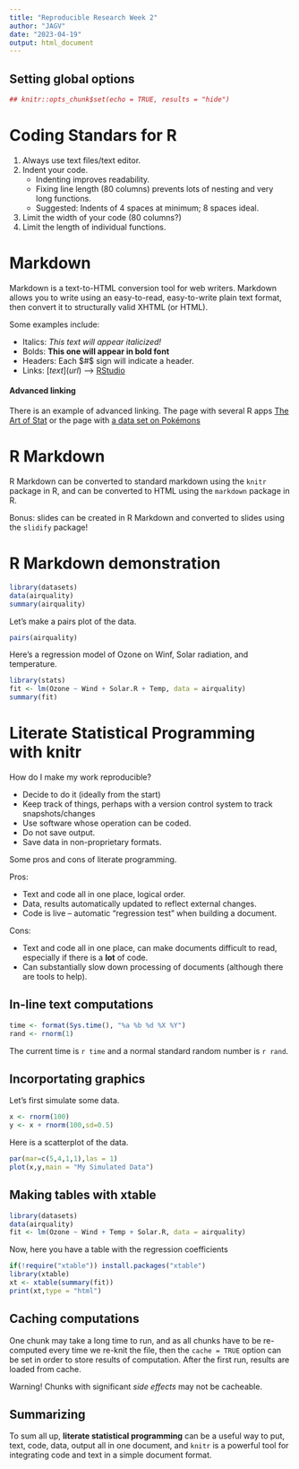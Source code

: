 ---
title: "Reproducible Research Week 2"
author: "JAGV"
date: "2023-04-19"
output: html_document
---

## Setting global options

```{r setoptions, echo = FALSE}
## knitr::opts_chunk$set(echo = TRUE, results = "hide")
```


# Coding Standars for R

1. Always use text files/text editor.
2. Indent your code.
    + Indenting improves readability.
    + Fixing line length (80 columns) prevents lots of nesting and very long functions.
    + Suggested: Indents of 4 spaces at minimum; 8 spaces ideal.
3. Limit the width of your code (80 columns?)
4. Limit the length of individual functions.

# Markdown

Markdown is a text-to-HTML conversion tool for web writers. Markdown allows you to write using an easy-to-read, easy-to-write plain text format, then convert it to structurally valid XHTML (or HTML).

Some examples include:

- Italics: *This text will appear italicized!*
- Bolds: **This one will appear in bold font**
- Headers: Each $#$ sign will indicate a header.
- Links: $[text](url)$ --> [RStudio](http://rstudio.com/)

#### Advanced linking

There is an example of advanced linking. The page with several R apps [The Art of Stat][1] or the page with [a data set on Pokémons][2]

[1]: https://artofstat.com/web-apps
[2]: https://www.kaggle.com/datasets/abcsds/pokemon

# R Markdown

R Markdown can be converted to standard markdown using the `knitr` package in R, and can be converted to HTML using the `markdown` package in R.


Bonus: slides can be created in R Markdown and converted to slides using the `slidify` package!

# R Markdown demonstration


```{r}
library(datasets)
data(airquality)
summary(airquality)
```

Let's make a pairs plot of the data.

```{r}
pairs(airquality)
```
Here's a regression model of Ozone on Winf, Solar radiation, and temperature.

```{r}
library(stats)
fit <- lm(Ozone ~ Wind + Solar.R + Temp, data = airquality)
summary(fit)
```

# Literate Statistical Programming with knitr

How do I make my work reproducible?

- Decide to do it (ideally from the start)
- Keep track of things, perhaps with a version control system to track snapshots/changes
- Use software whose operation can be coded.
- Do not save output.
- Save data in non-proprietary formats.

Some pros and cons of literate programming.

Pros:

- Text and code all in one place, logical order.
- Data, results automatically updated to reflect external changes.
- Code is live --  automatic "regression test" when building a document.


Cons:

- Text and code all in one place, can make documents difficult to read, especially if there is a **lot** of code.
- Can substantially slow down processing of documents (although there are tools to help).

## In-line text computations

```{r date, echo = FALSE}
time <- format(Sys.time(), "%a %b %d %X %Y")
rand <- rnorm(1)
```

The current time is `r time` and a normal standard random number is `r rand`.

## Incorportating graphics

Let's first simulate some data.
```{r simdata, echo = TRUE}
x <- rnorm(100)
y <- x + rnorm(100,sd=0.5)
```

Here is a scatterplot of the data.

```{r scatterplot, fig.height = 4}
par(mar=c(5,4,1,1),las = 1)
plot(x,y,main = "My Simulated Data")
```

## Making tables with xtable

```{r fitmodel}
library(datasets)
data(airquality)
fit <- lm(Ozone ~ Wind + Temp + Solar.R, data = airquality)
```

Now, here you have a table with the regression coefficients

```{r showtable, results = "asis"}
if(!require("xtable")) install.packages("xtable")
library(xtable)
xt <- xtable(summary(fit))
print(xt,type = "html")
```

## Caching computations

One chunk may take a long time to run, and as all chunks have to be re-computed every time we re-knit the file, then the `cache = TRUE` option can be set in order to store results of computation. After the first run, results are loaded from cache.

Warning! Chunks with significant *side effects* may not be cacheable.

## Summarizing

To sum all up, **literate statistical programming** can be a useful way to put, text, code, data, output all in one document, and `knitr` is a powerful tool for integrating code and text in a simple document format.





